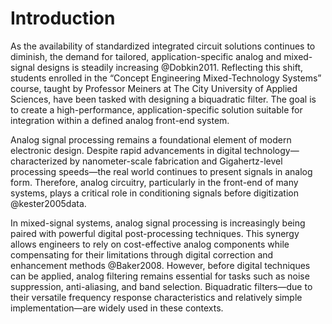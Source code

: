 # Introduction

As the availability of standardized integrated circuit solutions continues to diminish, the demand for tailored, application-specific analog and mixed-signal designs is steadily increasing @Dobkin2011. Reflecting this shift, students enrolled in the “Concept Engineering Mixed-Technology Systems” course, taught by Professor Meiners at The City University of Applied Sciences, have been tasked with designing a biquadratic filter. The goal is to create a high-performance, application-specific solution suitable for integration within a defined analog front-end system.

Analog signal processing remains a foundational element of modern electronic design. Despite rapid advancements in digital technology—characterized by nanometer-scale fabrication and Gigahertz-level processing speeds—the real world continues to present signals in analog form. Therefore, analog circuitry, particularly in the front-end of many systems, plays a critical role in conditioning signals before digitization @kester2005data.

In mixed-signal systems, analog signal processing is increasingly being paired with powerful digital post-processing techniques. This synergy allows engineers to rely on cost-effective analog components while compensating for their limitations through digital correction and enhancement methods @Baker2008. However, before digital techniques can be applied, analog filtering remains essential for tasks such as noise suppression, anti-aliasing, and band selection. Biquadratic filters—due to their versatile frequency response characteristics and relatively simple implementation—are widely used in these contexts.
